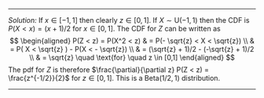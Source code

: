 
***
*Solution:*
If $x \in [-1,1]$ then clearly $z \in [0,1]$.
If $X \sim \text{U}(-1,1)$ then the CDF is $P(X < x) = (x + 1)/2$ for $x \in [0,1]$.
The CDF for $Z$ can be written as 
$$
\begin{aligned}
P(Z < z) = P(X^2 < z) & = P(- \sqrt{z} < X < \sqrt{z}) \\
& = P( X < \sqrt{z} ) - P(X < - \sqrt{z}) \\
& =  (\sqrt{z} + 1)/2 - (-\sqrt{z} + 1)/2 \\
& = \sqrt{z} \quad \text{for} \quad z \in [0,1]
\end{aligned}
$$
The pdf for $Z$ is therefore $\frac{\partial}{\partial z} P(Z < z) = \frac{z^{-1/2}}{2}$ for $z \in [0,1]$. This is a $\text{Beta}(1/2,1)$ distribution.

***